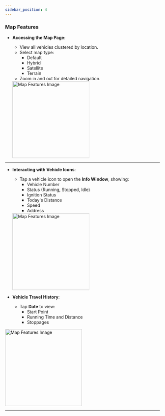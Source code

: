 ```yaml
---
sidebar_position: 4
---
```



### Map Features

- **Accessing the Map Page**:

  - View all vehicles clustered by location.
  - Select map type:
    - Default
    - Hybrid
    - Satellite
    - Terrain
  - Zoom in and out for detailed navigation.
  <img src="/assets/guide-images/Map_Features.png" alt="Map Features Image" width="250" />

---

- **Interacting with Vehicle Icons**:

  - Tap a vehicle icon to open the **Info Window**, showing:
    - Vehicle Number
    - Status (Running, Stopped, Idle)
    - Ignition Status
    - Today's Distance
    - Speed
    - Address

  <img src="/assets/guide-images/Map_Features.png" alt="Map Features Image" width="250" />

- **Vehicle Travel History**:
  - Tap **Date** to view:
    - Start Point
    - Running Time and Distance
    - Stoppages

<img src="/assets/guide-images/Map1.png" alt="Map Features Image" width="250" />

---
